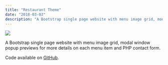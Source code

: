```yaml
---
title: "Restaurant Theme"
date: "2018-03-03"
description: "A Bootstrap single page website with menu image grid, modal window popup previews for more details on each menu item and PHP contact form."
---
```


<Img
  src="/images/posts/restaurant-theme.png"
  width={2154}
  height={1232}
  caption="restaurant-theme project"
/>

A Bootstrap single page website with menu image grid, modal window popup previews for more details on each menu item and PHP contact form.

Code available on [GitHub](https://github.com/eneax/restaurant-theme).
